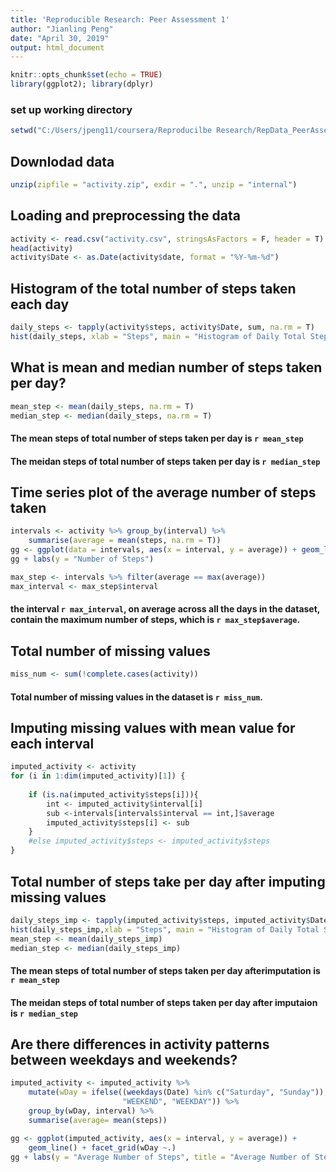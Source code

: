 ```yaml
---
title: 'Reproducible Research: Peer Assessment 1'
author: "Jianling Peng"
date: "April 30, 2019"
output: html_document
---
```


```r
knitr::opts_chunk$set(echo = TRUE)
library(ggplot2); library(dplyr)
```

### set up working directory
```r
setwd("C:/Users/jpeng11/coursera/Reproducilbe Research/RepData_PeerAssessment1")
```
## Downlodad data
```r

unzip(zipfile = "activity.zip", exdir = ".", unzip = "internal")
```


## Loading and preprocessing the data

```r
activity <- read.csv("activity.csv", stringsAsFactors = F, header = T)
head(activity)
activity$Date <- as.Date(activity$date, format = "%Y-%m-%d")
```


## Histogram of the total number of steps taken each day
```r
daily_steps <- tapply(activity$steps, activity$Date, sum, na.rm = T)
hist(daily_steps, xlab = "Steps", main = "Histogram of Daily Total Steps")
```

## What is mean and median number of steps  taken per day?
```r
mean_step <- mean(daily_steps, na.rm = T)
median_step <- median(daily_steps, na.rm = T)
```

#### The mean steps of total number of steps taken per day is `r mean_step` 
#### The meidan steps of total number of steps taken per day is `r median_step`

## Time series plot of the average number of steps taken
```r

intervals <- activity %>% group_by(interval) %>%
    summarise(average = mean(steps, na.rm = T))
gg <- ggplot(data = intervals, aes(x = interval, y = average)) + geom_line() 
gg + labs(y = "Number of Steps")

max_step <- intervals %>% filter(average == max(average))
max_interval <- max_step$interval

```
#### the interval `r max_interval`, on average across all the days in the dataset, contain the maximum number of steps, which is `r max_step$average`.

## Total number of missing values

```r
miss_num <- sum(!complete.cases(activity))
```
#### Total number of missing values in the dataset is `r miss_num`.

## Imputing missing values with mean value for each interval

```r
imputed_activity <- activity
for (i in 1:dim(imputed_activity)[1]) {
    
    if (is.na(imputed_activity$steps[i])){
        int <- imputed_activity$interval[i]
        sub <-intervals[intervals$interval == int,]$average
        imputed_activity$steps[i] <- sub
    }
    #else imputed_activity$steps <- imputed_activity$steps
}
```

## Total number of steps take per day after imputing missing values

```r

daily_steps_imp <- tapply(imputed_activity$steps, imputed_activity$Date, sum, na.rm = T)
hist(daily_steps_imp,xlab = "Steps", main = "Histogram of Daily Total Steps after Imputation")
mean_step <- mean(daily_steps_imp)
median_step <- median(daily_steps_imp)
```

#### The mean steps of total number of steps taken per day afterimputation  is `r mean_step` 
#### The meidan steps of total number of steps taken per day after imputaion is `r median_step`


## Are there differences in activity patterns between weekdays and weekends?

```r
imputed_activity <- imputed_activity %>% 
    mutate(wDay = ifelse((weekdays(Date) %in% c("Saturday", "Sunday")),
                         "WEEKEND", "WEEKDAY")) %>% 
    group_by(wDay, interval) %>% 
    summarise(average= mean(steps))

gg <- ggplot(imputed_activity, aes(x = interval, y = average)) + 
    geom_line() + facet_grid(wDay ~.)
gg + labs(y = "Average Number of Steps", title = "Average Number of Steps per  5-min Interval" )

```
